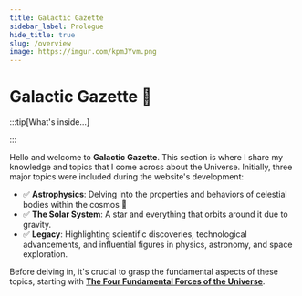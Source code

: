 ```yaml
---
title: Galactic Gazette
sidebar_label: Prologue
hide_title: true
slug: /overview
image: https://imgur.com/kpmJYvm.png 
---
```


# Galactic Gazette 🚀

:::tip[What's inside...]

:::

Hello and welcome to **Galactic Gazette**. This section is where I share my knowledge and topics that I come across about the Universe. Initially, three major topics were included during the website's development:

- ✅ **Astrophysics**: Delving into the properties and behaviors of celestial bodies within the cosmos 🔭
- ✅ **The Solar System**: A star and everything that orbits around it due to gravity.
- ✅ **Legacy**: Highlighting scientific discoveries, technological advancements, and influential figures in physics, astronomy, and space exploration.

Before delving in, it's crucial to grasp the fundamental aspects of these topics, starting with [**The Four Fundamental Forces of the Universe**](./may-the-force.mdx).
